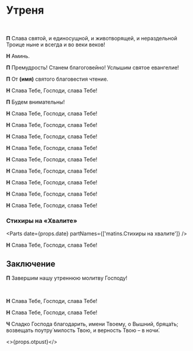 
<span id="nachalo" />

# Утреня

<br />

**П** Слава святой, и единосущной, и животворящей, и нераздельной Троице ныне и всегда и во веки веков!

**Н** Аминь.

<MdxLoader src="Matins/VelikayaEktenia" lang={props.lang} />

<MdxLoader src="Matins/Prayer1" lang={props.lang} />

<MdxLoader src="Matins/Aliluja4" lang={props.lang} />

<MdxLoader src="Shared/TroparionPassion2" lang={props.lang} />

**П** Премудрость! Станем благоговейно! Услышим святое евангелие!

**П** От **(имя)** святого благовестия чтение.

**Н** Слава Тебе, Господи, слава Тебе!

**П** Будем внимательны!

<div>
  <ReadingsForService readingsForService={{'Великой Пятницы': ['Ин., 46 зач., XIII, 31 - XVIII, 1.']}} />
</div>

**Н** Слава Тебе, Господи, слава Тебе!

<MdxLoader src="Matins/AntifonyVelPiat3" lang={props.lang} />

<div>
  <ReadingsForService readingsForService={{'Великой Пятницы': ['Ин., 58 зач., XVIII, 1-28.']}} />
</div>

**Н** Слава Тебе, Господи, слава Тебе!

<MdxLoader src="Matins/AntifonyVelPiat6" lang={props.lang} />

<div>
  <ReadingsForService readingsForService={{'Великой Пятницы': ['Мф., 109 зач., XXVI, 57-75.']}} />
</div>

**Н** Слава Тебе, Господи, слава Тебе!

<MdxLoader src="Matins/AntifonyVelPiat9" lang={props.lang} />

<div>
  <ReadingsForService readingsForService={{'Великой Пятницы': ['Ин., 59 зач., XVIII, 28 - XIX, 16.']}} />
</div>

**Н** Слава Тебе, Господи, слава Тебе!

<MdxLoader src="Matins/AntifonyVelPiat12" lang={props.lang} />

<div>
  <ReadingsForService readingsForService={{'Великой Пятницы': ['Мф., 111 зач., XXVII, 3-32.']}} />
</div>

**Н** Слава Тебе, Господи, слава Тебе!

<MdxLoader src="Matins/AntifonyVelPiat15" lang={props.lang} />

<div>
  <ReadingsForService readingsForService={{'Великой Пятницы': ['Мк., 67 зач., XV, 16-32.']}} />
</div>

**Н** Слава Тебе, Господи, слава Тебе!

<MdxLoader src="Shared/Blazhenstva" lang={props.lang} />

<Prokimens day={props.day} date={props.date} />

<div>
  <ReadingsForService readingsForService={{'Великой Пятницы': ['Мф., 113 зач., XXVII, 33-54.']}} />
</div>

**Н** Слава Тебе, Господи, слава Тебе!

<MdxLoader src="Matins/Prayer10" lang={props.lang} />

<Psalm50 lang={props.lang} />

<div>
  <ReadingsForService readingsForService={{'Великой Пятницы': ['Лк., 111 зач., XXIII, 32-49.']}} />
</div>

**Н** Слава Тебе, Господи, слава Тебе!

<MdxLoader src="Matins/PassionFridayCanon" lang={props.lang} />

<MdxLoader src="Matins/Prayer11" lang={props.lang} />

<Exapostilari date={props.date}/>

<div>
  <ReadingsForService readingsForService={{'Великой Пятницы': ['Ин., 61 зач., XIX, 25-37.']}} />
</div>

**Н** Слава Тебе, Господи, слава Тебе!

<MdxLoader src="Matins/HvalitniePsalmi" lang={props.lang} lent />

### Стихиры на «Хвалите»

<Parts date={props.date} partNames={['matins.Cтихиры на хвалите']} />

<div>
  <ReadingsForService readingsForService={{'Великой Пятницы': ['Мк., 69 зач., XV, 43-47.']}} />
</div>

**Н** Слава Тебе, Господи, слава Тебе!

<MdxLoader src="Matins/SlavoslovieLent" lang={props.lang} short={props.isEasterOffsetRange(-2)} />

## Заключение

**П** Завершим нашу утреннюю молитву Господу!

<MdxLoader src="Matins/Prayer12" lang={props.lang} />
<br />
<MdxLoader src="Matins/PrayerGlavopriklonnaja" lang={props.lang} />

<div>
  <ReadingsForService readingsForService={{'Великой Пятницы': ['Ин., 62 зач., XIX, 38-42.']}} />
</div>

**Н** Слава Тебе, Господи, слава Тебе!

<MdxLoader src="Matins/PassionFridayStihiriNaStihah" lang={props.lang} />

<div>
  <ReadingsForService readingsForService={{'Великой Пятницы': ['Мф., 114 зач., XXVII, 62-66.']}} />
</div>

**Н** Слава Тебе, Господи, слава Тебе!

**Ч** Сладко Господа благодарить, имени Твоему, о Вышний, бряца́ть; возвещать поутру́ милость Твою, и верность Твою – в ночи́.

<MdxLoader src="Shared/STrisvatogo" lang={props.lang} />

<MdxLoader src="Matins/TropProrPassionFriday" lang={props.lang} />

<>{props.otpust}</>
